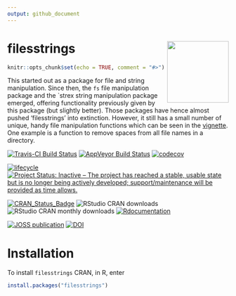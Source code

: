 ```yaml
---
output: github_document
---
```



# filesstrings <img src="man/figures/logo.png" align="right" height=140/>

```r
knitr::opts_chunk$set(echo = TRUE, comment = "#>")
```

This started out as a package for file and string manipulation. Since then, the `fs` file manipulation package and the `strex string manipulation package emerged, offering functionality previously given by this package (but slightly better). Those packages have hence almost pushed 'filesstrings' into extinction. However, it still has a small number of unique, handy file manipulation functions which can be seen in the [vignette](https://cran.r-project.org/package=filesstrings/vignettes/files.html). One example is a function to remove spaces from all file names in a directory.

[![Travis-CI Build Status](https://travis-ci.org/rorynolan/filesstrings.svg?branch=master)](https://travis-ci.org/rorynolan/filesstrings)
[![AppVeyor Build Status](https://ci.appveyor.com/api/projects/status/github/rorynolan/filesstrings?branch=master&svg=true)](https://ci.appveyor.com/project/rorynolan/filesstrings)
[![codecov](https://codecov.io/gh/rorynolan/filesstrings/branch/master/graph/badge.svg)](https://codecov.io/gh/rorynolan/filesstrings)

[![lifecycle](https://img.shields.io/badge/lifecycle-stable-brightgreen.svg)](https://www.tidyverse.org/lifecycle/#stable)
[![Project Status: Inactive – The project has reached a stable, usable state but is no longer being actively developed; support/maintenance will be provided as time allows.](https://www.repostatus.org/badges/latest/inactive.svg)](https://www.repostatus.org/#inactive)

[![CRAN_Status_Badge](http://www.r-pkg.org/badges/version/filesstrings)](https://cran.r-project.org/package=filesstrings)
![RStudio CRAN downloads](http://cranlogs.r-pkg.org/badges/grand-total/filesstrings)
![RStudio CRAN monthly downloads](http://cranlogs.r-pkg.org/badges/filesstrings)
[![Rdocumentation](http://www.rdocumentation.org/badges/version/filesstrings)](http://www.rdocumentation.org/packages/filesstrings)

[![JOSS publication](http://joss.theoj.org/papers/10.21105/joss.00260/status.svg)](https://doi.org/10.21105/joss.00260)
[![DOI](https://zenodo.org/badge/69170704.svg)](https://zenodo.org/badge/latestdoi/69170704)


# Installation

To install `filesstrings` CRAN, in R, enter
```r
install.packages("filesstrings")
```
